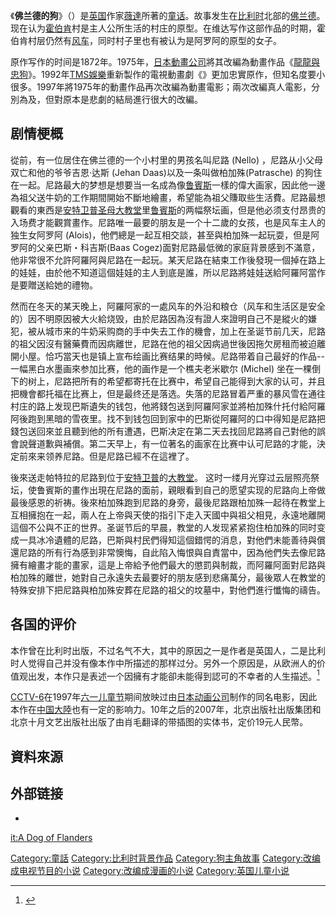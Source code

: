 {{noteTA
|T=zh-hant:法蘭德斯之犬; zh-hans:弗兰德斯的狗;
|1=zh-hant:法蘭德斯; zh-hans:佛兰德;
|2=zh-tw:龍龍與忠狗; zh-cn:佛兰德的狗; zh-hk:義犬報恩;
|3=zh-hant:法蘭德斯之犬; zh-hans:佛兰德的狗;
|4=zh-tw:龍龍; zh-cn:耐罗; zh-hk:尼路;
|5=zh-tw:阿忠; zh-cn:帕特拉什; zh-hk:巴特拉;
|6=zh-tw:小蓮; zh-cn:爱露娃; zh-hk:艾諾;
}}
{{Infobox Book 
|name = 法蘭德斯之犬
|image = [[File:Dogcart3.jpg|200px]]
|image_caption = <!-- 圖片說明 -->
|author = [[薇達|薇達]]
|title_orig = ''A Dog of Flanders''
|country = {{英國}}
|language = [[英語|英語]]
|genre = 悲劇
|publisher = Chapman & Hall
|release_date = 1872年
|media_type = 精裝印刷
|pages = 293
}}
《'''佛兰德的狗'''》（''{{lang|en|A Dog of Flanders}}''）是[[英国|英国]]作家[[薇達|薇達]]所著的[[童话|童话]]。故事发生在[[比利时|比利时]]北部的[[佛兰德|佛兰德]]。现在认为[[霍伯肯|霍伯肯]]村是主人公所生活的村庄的原型。在维达写作这部作品的时期，霍伯肯村层仍然有[[风车|风车]]，同时村子里也有被认为是阿罗阿的原型的女子。

原作写作的时间是1872年。1975年，[[日本動畫公司|日本動畫公司]]將其改編為動畫作品《[[龍龍與忠狗|龍龍與忠狗]]》。1992年[[TMS娛樂|TMS娛樂]]重新製作的電視動畫劇《{{Link-en|法蘭德斯之犬 我的帕特拉許|My Patrasche}}》更加忠實原作，但知名度要小很多。1997年將1975年的動畫作品再次改編為動畫電影；兩次改編真人電影，分別為{{Link-en|法兰德斯的狗1959|A Dog of Flanders (1959 film)}}及{{Link-en|義犬報恩1999|A Dog of Flanders (1999 film)}}，但對原本是悲劇的結局進行很大的改編。

==剧情梗概==
從前，有一位居住在佛兰德的一个小村里的男孩名叫尼路 (Nello) ，尼路从小父母双亡和他的爷爷吉恩·达斯 (Jehan Daas)以及一条叫做柏加殊(Patrasche) 的狗住在一起。尼路最大的梦想是想要当一名成為像[[鲁本斯|鲁賓斯]]一樣的偉大画家，因此他一邊為祖父送牛奶的工作期間開始不斷地繪畫，希望能為祖父賺取些生活費。尼路最想觀看的東西是[[安特卫普圣母大教堂|安特卫普圣母大教堂]]里[[鲁本斯|鲁賓斯]]的两幅祭坛画，但是他必须支付昂贵的入场费才能觀賞畫作。尼路唯一最要的朋友是一个十二歲的女孩，也是风车主人的独生女阿罗阿 (Alois)，他們總是一起互相交談，甚至與柏加殊一起玩耍，但是阿罗阿的父亲巴斯・科吉斯(Baas Cogez)面對尼路最低微的家庭背景感到不滿意，他非常很不允許阿羅阿與尼路在一起玩。某天尼路在結束工作後發現一個掉在路上的娃娃，由於他不知道這個娃娃的主人到底是誰，所以尼路將娃娃送給阿羅阿當作是要贈送給她的禮物。

然而在冬天的某天晚上，阿羅阿家的一處风车的外沿和粮仓（风车和生活区是安全的）因不明原因被大火給烧毁，由於尼路因為沒有證人來證明自己不是縱火的嫌犯，被从城市来的牛奶采购商的手中失去工作的機會，加上在圣诞节前几天，尼路的祖父因沒有醫藥費而因病離世，尼路在他的祖父因病過世後因拖欠房租而被迫離開小屋。恰巧當天也是镇上宣布绘画比赛结果的時候。尼路带着自己最好的作品--一幅黑白水墨画來参加比赛，他的画作是一个樵夫老米歇尔 (Michel) 坐在一棵倒下的树上，尼路把所有的希望都寄托在比赛中，希望自己能得到大家的认可，并且把機會都托福在比赛上，但是最终还是落选。失落的尼路冒着严重的暴风雪在通往村庄的路上发现巴斯遺失的钱包，他將錢包送到阿羅阿家並將柏加殊什托付給阿羅阿後跑到黑暗的雪夜里。找不到钱包回到家中的巴斯從阿羅阿的口中得知是尼路把錢包送回來並且聽到他的所有遭遇，巴斯决定在第二天去找回尼路將自己對他的誤會說聲道歉與補償。第二天早上，有一位著名的画家在比赛中认可尼路的才能，決定前來来领养尼路。但是尼路已經不在這裡了。

後來送走帕特拉的尼路到位于[[安特卫普|安特卫普]]的[[安特卫普圣母大教堂|大教堂]]。 这时一缕月光穿过云层照亮祭坛，使鲁賓斯的畫作出現在尼路的面前，親眼看到自己的愿望实现的尼路向上帝做最後感恩的祈祷。後來柏加殊跑到尼路的身旁，最後尼路跟柏加殊一起待在教堂上互相擁抱在一起，兩人在上帝與天使的指引下走入天國中與祖父相見，永遠地離開這個不公與不正的世界。圣诞节后的早晨，教堂的人发现紧紧抱住柏加殊的同时变成一具冰冷遺體的尼路，巴斯與村民們得知這個錯愕的消息，對他們未能善待與償還尼路的所有行為感到非常懊悔，自此陷入悔恨與自責當中，因為他們失去像尼路擁有繪畫才能的畫家，這是上帝給予他們最大的懲罰與制裁，而阿羅阿面對尼路與柏加殊的離世，她對自己永遠失去最要好的朋友感到悲痛萬分，最後眾人在教堂的特殊安排下把尼路與柏加殊安葬在尼路的祖父的坟墓中，對他們進行懺悔的禱告。

==各国的评价==
本作曾在比利时出版，不过名气不大，其中的原因之一是作者是英国人，二是比利时人觉得自己并没有像本作中所描述的那样过分。另外一个原因是，从欧洲人的价值观出发，本作只是表述一个因擁有才能卻未能得到認可的不幸者的人生描述。<ref>{{cite web|archiveurl=https://web.archive.org/web/20080117005409/http://www.yomiuri.co.jp/entertainment/news/20071225i302.htm|archivedate=2008-01-17|url=http://www.yomiuri.co.jp/entertainment/news/20071225i302.htm|title=「フランダースの犬」日本人だけ共感…ベルギーで検証映画|language=ja|website=読売新聞|date=2007-12-25|accessdate=2012-02-06}}</ref>

{{来源请求|在日本的影响很大，原因是日本人心中的对“毁灭的美”的欣赏。在很多作品中都有提到过。例如，在《[[扑杀天使朵库萝|扑杀天使朵库萝]]》中，多库罗给睡不着觉的草璧樱讲故事，读的书叫做《弗兰德斯的犬奴隶》，其中帕特拉什的性格变得和原著有些不同。另外，[[日本|日本]][[富士電視台|富士電視台]]戲劇《[[儘管如此也要活下去|儘管如此也要活下去]]》的劇中角色深見亞季，亦曾在劇中提過本作（亞季詢問母親與哥哥關於龍龍活著的意義）。}}

[[电影频道_(CCTV-6)|CCTV-6]]在1997年[[六一儿童节|六一儿童节]]期间放映过由[[日本动画公司|日本动画公司]]制作的同名电影，因此本作在[[中国大陸|中国大陸]]也有一定的影响力。10年之后的2007年，北京出版社出版集团和北京十月文艺出版社出版了由肖毛翻译的带插图的实体书，定价19元人民幣。

== 資料來源 ==
<references />

==外部链接==
*{{cite web|url=https://www.gutenberg.org/etext/7766|title=A Dog of Flanders by Ouida|website=[[古腾堡计划|古腾堡计划]]|date=2005-05-01|language=en|access-date=2021-07-24|archive-date=2009-09-24|archive-url=https://web.archive.org/web/20090924095701/http://www.gutenberg.org/etext/7766|dead-url=no}}

[[Category:童話|Category:童話]]
[[Category:比利时背景作品|Category:比利时背景作品]]
[[Category:狗主角故事|Category:狗主角故事]]
[[Category:改编成电视节目的小说|Category:改编成电视节目的小说]]
[[Category:改编成漫画的小说|Category:改编成漫画的小说]]
[[Category:英国儿童小说|Category:英国儿童小说]]
[[it:A_Dog_of_Flanders|it:A Dog of Flanders]]